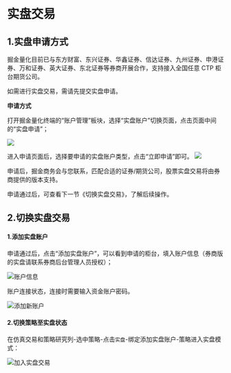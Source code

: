 # 实盘交易

## 1.实盘申请方式

掘金量化目前已与东方财富、东兴证券、华鑫证券、信达证券、九州证券、申港证券、万和证券、英大证券、东北证券等券商开展合作，支持接入全国任意 CTP 柜台期货公司。

如需进行实盘交易，需请先提交实盘申请。

**申请方式**

打开掘金量化终端的“账户管理”板块，选择“实盘账户”切换页面，点击页面中间的“实盘申请”；

![](http://www.myquant.cn/uploads/202111/attach_16b3f9713f7fd98d.jpg)

进入申请页面后，选择要申请的实盘账户类型，点击“立即申请”即可。
![](http://www.myquant.cn/uploads/202111/attach_16b3f9750e192194.png)

申请后，掘金商务会与您联系，匹配合适的证券/期货公司，股票实盘交易将由券商提供的版本支持。

申请通过后，可查看下一节《切换实盘交易》，了解后续操作。

## 2.切换实盘交易

#### 1.添加实盘账户

申请通过后，点击“添加实盘账户”，可以看到申请的柜台，填入账户信息（券商版的实盘请联系券商后台管理人员授权）；

![账户信息](https://www.myquant.cn/uploads/201803/attach_152007bc8c0443b2.png)

账户连接状态，连接时需要输入资金账户密码。

![添加新账户](https://www.myquant.cn/uploads/201803/attach_152007cfc755a774.png)

#### 2.切换策略至实盘状态

在仿真交易和策略研究列-选中策略-点击`实盘`-绑定添加实盘账户-策略进入实盘模式：

![加入实盘交易](https://www.myquant.cn/uploads/202104/attach_1675ae5ba9c6d174.png)
